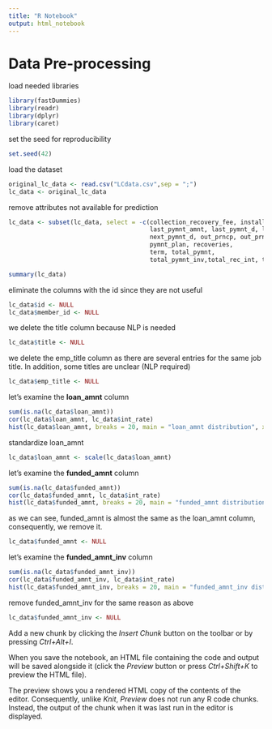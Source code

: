 ```yaml
---
title: "R Notebook"
output: html_notebook
---
```


# Data Pre-processing

load needed libraries

```r
library(fastDummies)
library(readr)
library(dplyr)
library(caret)
```

set the seed for reproducibility

```r
set.seed(42)
```

load the dataset

```r
original_lc_data <- read.csv("LCdata.csv",sep = ";")
lc_data <- original_lc_data
```

remove attributes not available for prediction

```r
lc_data <- subset(lc_data, select = -c(collection_recovery_fee, installment, issue_d,
                                       last_pymnt_amnt, last_pymnt_d, loan_status,
                                       next_pymnt_d, out_prncp, out_prncp_inv,
                                       pymnt_plan, recoveries,
                                       term, total_pymnt,
                                       total_pymnt_inv,total_rec_int, total_rec_late_fee,                                                  total_rec_prncp))

```

```r
summary(lc_data)
```

eliminate the columns with the id since they are not useful

```r
lc_data$id <- NULL
lc_data$member_id <- NULL
```

we delete the title column because NLP is needed

```r
lc_data$title <- NULL
```

we delete the emp_title column as there are several entries for the same job title. In addition, some titles are unclear (NLP required)

```r
lc_data$emp_title <- NULL
```

let's examine the **loan_amnt** column

```r
sum(is.na(lc_data$loan_amnt))
cor(lc_data$loan_amnt, lc_data$int_rate)
hist(lc_data$loan_amnt, breaks = 20, main = "loan_amnt distribution", xlab = "loan_amnt", col = "lightblue", border = "black")

```

standardize loan_amnt

```r
lc_data$loan_amnt <- scale(lc_data$loan_amnt)
```

let's examine the **funded_amnt** column

```r
sum(is.na(lc_data$funded_amnt))
cor(lc_data$funded_amnt, lc_data$int_rate)
hist(lc_data$funded_amnt, breaks = 20, main = "funded_amnt distribution", xlab = "funded_amnt", col = "lightblue", border = "black")
```

as we can see, funded_amnt is almost the same as the loan_amnt column, consequently, we remove it.

```r
lc_data$funded_amnt <- NULL 
```

let's examine the **funded_amnt_inv** column

```r
sum(is.na(lc_data$funded_amnt_inv))
cor(lc_data$funded_amnt_inv, lc_data$int_rate)
hist(lc_data$funded_amnt_inv, breaks = 20, main = "funded_amnt_inv distribution", xlab = "funded_amnt_inv", col = "lightblue", border = "black")
```

remove funded_amnt_inv for the same reason as above

```r
lc_data$funded_amnt_inv <- NULL
```

Add a new chunk by clicking the *Insert Chunk* button on the toolbar or by pressing *Ctrl+Alt+I*.

When you save the notebook, an HTML file containing the code and output will be saved alongside it (click the *Preview* button or press *Ctrl+Shift+K* to preview the HTML file).

The preview shows you a rendered HTML copy of the contents of the editor. Consequently, unlike *Knit*, *Preview* does not run any R code chunks. Instead, the output of the chunk when it was last run in the editor is displayed.
